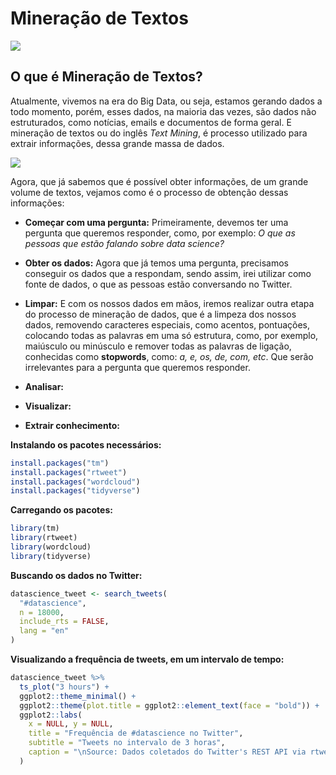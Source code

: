 # Mineração de Textos

![](_bookdown_files/bookdown_files/figure-html/mineracao.png)

## O que é Mineração de Textos?

Atualmente, vivemos na era do Big Data, ou seja, estamos gerando dados a todo momento, porém, esses dados, na maioria das vezes, são dados não estruturados, como notícias, emails e documentos de forma geral. E mineração de textos ou do inglês _Text Mining_, é processo utilizado para extrair informações, dessa grande massa de dados.

![](_bookdown_files/bookdown_files/figure-html/ciclo_mineracao.png)

Agora, que já sabemos que é possível obter informações, de um grande volume de textos, vejamos como é o processo de obtenção dessas informações:

- **Começar com uma pergunta:**
    Primeiramente, devemos ter uma pergunta que queremos responder, como, por exemplo: _O que as pessoas que estão falando sobre data science?_

- **Obter os dados:**
  Agora que já temos uma pergunta, precisamos conseguir os dados que a respondam, sendo assim, irei utilizar como fonte de dados, o que as pessoas estão conversando no Twitter.

- **Limpar:**
  E com os nossos dados em mãos, iremos realizar outra etapa do processo de mineração de dados, que é a limpeza dos nossos dados, removendo caracteres especiais, como acentos, pontuações, colocando todas as palavras em uma só estrutura, como, por exemplo, maiúsculo ou minúsculo e remover todas as palavras de ligação, conhecidas como **stopwords**, como: _a, e, os, de, com, etc_. Que serão irrelevantes para a pergunta que queremos responder.
  
- **Analisar:**

- **Visualizar:**

- **Extrair conhecimento:**

**Instalando os pacotes necessários:**

```r
install.packages("tm")
install.packages("rtweet")
install.packages("wordcloud")
install.packages("tidyverse")
```

**Carregando os pacotes:**

```r
library(tm)
library(rtweet)
library(wordcloud)
library(tidyverse)
```

**Buscando os dados no Twitter:**

```r
datascience_tweet <- search_tweets(
  "#datascience",
  n = 18000,
  include_rts = FALSE,
  lang = "en"
)
```

**Visualizando a frequência de tweets, em um intervalo de tempo:**

```r
datascience_tweet %>% 
  ts_plot("3 hours") +
  ggplot2::theme_minimal() +
  ggplot2::theme(plot.title = ggplot2::element_text(face = "bold")) +
  ggplot2::labs(
    x = NULL, y = NULL,
    title = "Frequência de #datascience no Twitter",
    subtitle = "Tweets no intervalo de 3 horas",
    caption = "\nSource: Dados coletados do Twitter's REST API via rtweet"
  )
```
